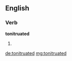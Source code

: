 ==English==

===Verb===
'''tonitruated'''

# {{past of|tonitruate}}

[[de:tonitruated]]
[[mg:tonitruated]]